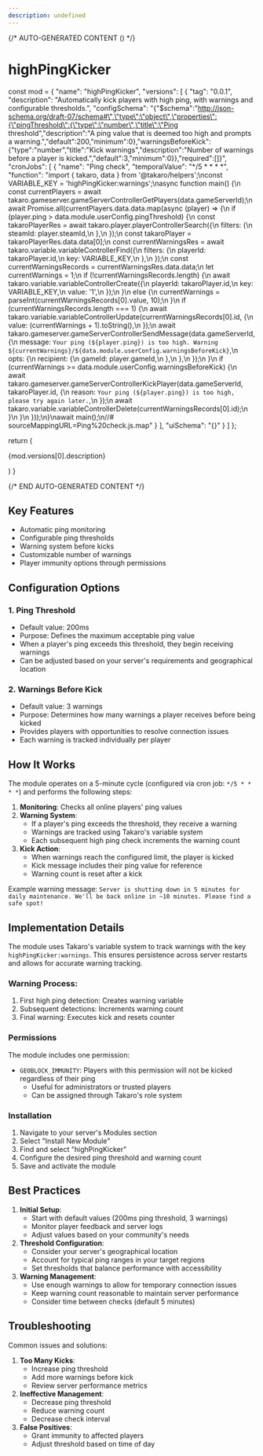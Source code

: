 ```yaml
---
description: undefined
---
```


{/* AUTO-GENERATED CONTENT () */}


# highPingKicker

  const mod = {
  "name": "highPingKicker",
  "versions": [
    {
      "tag": "0.0.1",
      "description": "Automatically kick players with high ping, with warnings and configurable thresholds.",
      "configSchema": "{\"$schema\":\"http://json-schema.org/draft-07/schema#\",\"type\":\"object\",\"properties\":{\"pingThreshold\":{\"type\":\"number\",\"title\":\"Ping threshold\",\"description\":\"A ping value that is deemed too high and prompts a warning.\",\"default\":200,\"minimum\":0},\"warningsBeforeKick\":{\"type\":\"number\",\"title\":\"Kick warnings\",\"description\":\"Number of warnings before a player is kicked.\",\"default\":3,\"minimum\":0}},\"required\":[]}",
      "cronJobs": [
        {
          "name": "Ping check",
          "temporalValue": "*/5 * * * *",
          "function": "import { takaro, data } from '@takaro/helpers';\nconst VARIABLE_KEY = 'highPingKicker:warnings';\nasync function main() {\n    const currentPlayers = await takaro.gameserver.gameServerControllerGetPlayers(data.gameServerId);\n    await Promise.all(currentPlayers.data.data.map(async (player) => {\n        if (player.ping > data.module.userConfig.pingThreshold) {\n            const takaroPlayerRes = await takaro.player.playerControllerSearch({\n                filters: {\n                    steamId: player.steamId,\n                },\n            });\n            const takaroPlayer = takaroPlayerRes.data.data[0];\n            const currentWarningsRes = await takaro.variable.variableControllerFind({\n                filters: {\n                    playerId: takaroPlayer.id,\n                    key: VARIABLE_KEY,\n                },\n            });\n            const currentWarningsRecords = currentWarningsRes.data.data;\n            let currentWarnings = 1;\n            if (!currentWarningsRecords.length) {\n                await takaro.variable.variableControllerCreate({\n                    playerId: takaroPlayer.id,\n                    key: VARIABLE_KEY,\n                    value: '1',\n                });\n            }\n            else {\n                currentWarnings = parseInt(currentWarningsRecords[0].value, 10);\n            }\n            if (currentWarningsRecords.length === 1) {\n                await takaro.variable.variableControllerUpdate(currentWarningsRecords[0].id, {\n                    value: (currentWarnings + 1).toString(),\n                });\n                await takaro.gameserver.gameServerControllerSendMessage(data.gameServerId, {\n                    message: `Your ping (${player.ping}) is too high. Warning ${currentWarnings}/${data.module.userConfig.warningsBeforeKick}`,\n                    opts: {\n                        recipient: {\n                            gameId: player.gameId,\n                        },\n                    },\n                });\n            }\n            if (currentWarnings >= data.module.userConfig.warningsBeforeKick) {\n                await takaro.gameserver.gameServerControllerKickPlayer(data.gameServerId, takaroPlayer.id, {\n                    reason: `Your ping (${player.ping}) is too high, please try again later.`,\n                });\n                await takaro.variable.variableControllerDelete(currentWarningsRecords[0].id);\n            }\n        }\n    }));\n}\nawait main();\n//# sourceMappingURL=Ping%20check.js.map"
        }
      ],
      "uiSchema": "{}"
    }
  ]
};

  return (
    <div>
      <p>{mod.versions[0].description}</p>
      <Commands commands={mod.versions[0].commands} />
      <CronJobs cronJobs={mod.versions[0].cronJobs} />
      <Hooks hooks={mod.versions[0].hooks} />
      <Config configSchema={mod.versions[0].configSchema} />
    </div>
  )
}

<Module />

{/* END AUTO-GENERATED CONTENT */}

## Key Features

- Automatic ping monitoring
- Configurable ping thresholds
- Warning system before kicks
- Customizable number of warnings
- Player immunity options through permissions

## Configuration Options

### 1. Ping Threshold

- Default value: 200ms
- Purpose: Defines the maximum acceptable ping value
- When a player's ping exceeds this threshold, they begin receiving warnings
- Can be adjusted based on your server's requirements and geographical location

### 2. Warnings Before Kick

- Default value: 3 warnings
- Purpose: Determines how many warnings a player receives before being kicked
- Provides players with opportunities to resolve connection issues
- Each warning is tracked individually per player

## How It Works

The module operates on a 5-minute cycle (configured via cron job: `*/5 * * * *`) and performs the following steps:

1. **Monitoring**: Checks all online players' ping values
2. **Warning System**:
    - If a player's ping exceeds the threshold, they receive a warning
    - Warnings are tracked using Takaro's variable system
    - Each subsequent high ping check increments the warning count
3. **Kick Action**:
    - When warnings reach the configured limit, the player is kicked
    - Kick message includes their ping value for reference
    - Warning count is reset after a kick

Example warning message:
`Server is shutting down in 5 minutes for daily maintenance. We'll be back online in ~10 minutes. Please find a safe spot!`

## Implementation Details

The module uses Takaro's variable system to track warnings with the key `highPingKicker:warnings`. This ensures persistence across server restarts and allows for accurate warning tracking.

### Warning Process:

1. First high ping detection: Creates warning variable
2. Subsequent detections: Increments warning count
3. Final warning: Executes kick and resets counter

### Permissions

The module includes one permission:

- `GEOBLOCK_IMMUNITY`: Players with this permission will not be kicked regardless of their ping
    - Useful for administrators or trusted players
    - Can be assigned through Takaro's role system

### Installation

1. Navigate to your server's Modules section
2. Select "Install New Module"
3. Find and select "highPingKicker"
4. Configure the desired ping threshold and warning count
5. Save and activate the module

## Best Practices

1. **Initial Setup**:
    - Start with default values (200ms ping threshold, 3 warnings)
    - Monitor player feedback and server logs
    - Adjust values based on your community's needs
2. **Threshold Configuration**:
    - Consider your server's geographical location
    - Account for typical ping ranges in your target regions
    - Set thresholds that balance performance with accessibility
3. **Warning Management**:
    - Use enough warnings to allow for temporary connection issues
    - Keep warning count reasonable to maintain server performance
    - Consider time between checks (default 5 minutes)

## Troubleshooting

Common issues and solutions:

1. **Too Many Kicks**:
    - Increase ping threshold
    - Add more warnings before kick
    - Review server performance metrics
2. **Ineffective Management**:
    - Decrease ping threshold
    - Reduce warning count
    - Decrease check interval
3. **False Positives**:
    - Grant immunity to affected players
    - Adjust threshold based on time of day